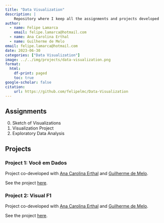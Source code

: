 ```yaml
---
title: "Data Visualization"
description: |
    Repository where I keep all the assignments and projects developed in the scope of the Data Visualization discipline, taught by [Professor Jorge Poco](https://emap.fgv.br/professores/jorge-poco) ([@jpocom](https://github.com/jpocom)) (FGV EMAp).
author:
  - name: Felipe Lamarca
    email: felipe.lamarca@hotmail.com
  - name: Ana Carolina Erthal
  - name: Guilherme de Melo
email: felipe.lamarca@hotmail.com
date: 2023-06-30
categories: ["Data Visualization"]
image: ../../img/projects/data-visualization.png
format:
  html:
    df-print: paged
    toc: true
google-scholar: false
citation:
    url: https://github.com/felipelmc/Data-Visualization
---
```


## **Assignments**

0. Sketch of Visualizations
1. Visualization Project
2. Exploratory Data Analysis

## **Projects**

### Project 1: Você em Dados

Project co-developed with [Ana Carolina Erthal](https://github.com/anacarolerthal) and [Guilherme de Melo](https://github.com/guilherme-melo).

See the project [here](https://github.com/felipelmc/Nascidos-Vivos-Viz/tree/main).

### Project 2: Visual F1

Project co-developed with [Ana Carolina Erthal](https://github.com/anacarolerthal) and [Guilherme de Melo](https://github.com/guilherme-melo).

See the project [here](https://github.com/felipelmc/Formula1-Viz).